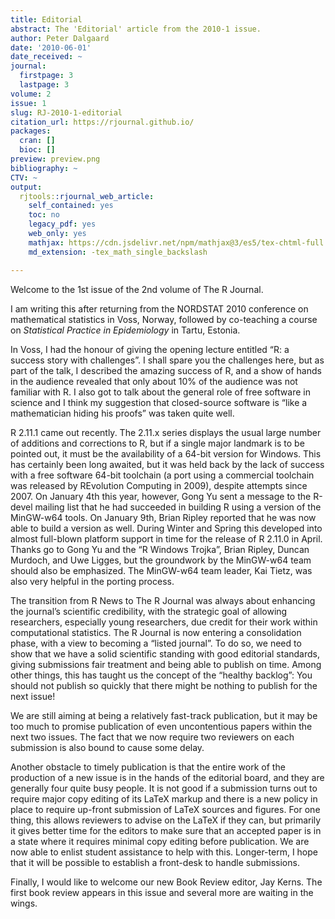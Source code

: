 ```yaml
---
title: Editorial
abstract: The 'Editorial' article from the 2010-1 issue.
author: Peter Dalgaard
date: '2010-06-01'
date_received: ~
journal:
  firstpage: 3
  lastpage: 3
volume: 2
issue: 1
slug: RJ-2010-1-editorial
citation_url: https://rjournal.github.io/
packages:
  cran: []
  bioc: []
preview: preview.png
bibliography: ~
CTV: ~
output:
  rjtools::rjournal_web_article:
    self_contained: yes
    toc: no
    legacy_pdf: yes
    web_only: yes
    mathjax: https://cdn.jsdelivr.net/npm/mathjax@3/es5/tex-chtml-full.js
    md_extension: -tex_math_single_backslash

---
```


::: article
Welcome to the 1st issue of the 2nd volume of The R Journal.

I am writing this after returning from the NORDSTAT 2010 conference on
mathematical statistics in Voss, Norway, followed by co-teaching a
course on *Statistical Practice in Epidemiology* in Tartu, Estonia.

In Voss, I had the honour of giving the opening lecture entitled "R: a
success story with challenges". I shall spare you the challenges here,
but as part of the talk, I described the amazing success of R, and a
show of hands in the audience revealed that only about 10% of the
audience was not familiar with R. I also got to talk about the general
role of free software in science and I think my suggestion that
closed-source software is "like a mathematician hiding his proofs" was
taken quite well.

R 2.11.1 came out recently. The 2.11.x series displays the usual large
number of additions and corrections to R, but if a single major landmark
is to be pointed out, it must be the availability of a 64-bit version
for Windows. This has certainly been long awaited, but it was held back
by the lack of success with a free software 64-bit toolchain (a port
using a commercial toolchain was released by REvolution Computing in
2009), despite attempts since 2007. On January 4th this year, however,
Gong Yu sent a message to the R-devel mailing list that he had succeeded
in building R using a version of the MinGW-w64 tools. On January 9th,
Brian Ripley reported that he was now able to build a version as well.
During Winter and Spring this developed into almost full-blown platform
support in time for the release of R 2.11.0 in April. Thanks go to Gong
Yu and the "R Windows Trojka", Brian Ripley, Duncan Murdoch, and Uwe
Ligges, but the groundwork by the MinGW-w64 team should also be
emphasized. The MinGW-w64 team leader, Kai Tietz, was also very helpful
in the porting process.

The transition from R News to The R Journal was always about enhancing
the journal's scientific credibility, with the strategic goal of
allowing researchers, especially young researchers, due credit for their
work within computational statistics. The R Journal is now entering a
consolidation phase, with a view to becoming a "listed journal". To do
so, we need to show that we have a solid scientific standing with good
editorial standards, giving submissions fair treatment and being able to
publish on time. Among other things, this has taught us the concept of
the "healthy backlog": You should not publish so quickly that there
might be nothing to publish for the next issue!

We are still aiming at being a relatively fast-track publication, but it
may be too much to promise publication of even uncontentious papers
within the next two issues. The fact that we now require two reviewers
on each submission is also bound to cause some delay.

Another obstacle to timely publication is that the entire work of the
production of a new issue is in the hands of the editorial board, and
they are generally four quite busy people. It is not good if a
submission turns out to require major copy editing of its LaTeX markup
and there is a new policy in place to require up-front submission of
LaTeX sources and figures. For one thing, this allows reviewers to
advise on the LaTeX if they can, but primarily it gives better time for
the editors to make sure that an accepted paper is in a state where it
requires minimal copy editing before publication. We are now able to
enlist student assistance to help with this. Longer-term, I hope that it
will be possible to establish a front-desk to handle submissions.

Finally, I would like to welcome our new Book Review editor, Jay Kerns.
The first book review appears in this issue and several more are waiting
in the wings.
:::
